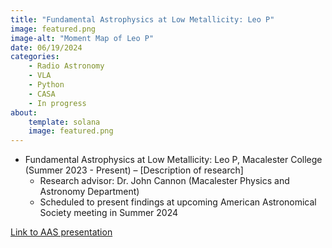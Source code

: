 ```yaml
---
title: "Fundamental Astrophysics at Low Metallicity: Leo P"
image: featured.png
image-alt: "Moment Map of Leo P"
date: 06/19/2024
categories:
    - Radio Astronomy
    - VLA
    - Python
    - CASA
    - In progress
about: 
    template: solana
    image: featured.png
---
```


*	Fundamental Astrophysics at Low Metallicity: Leo P, Macalester College (Summer 2023 - Present) – [Description of research]
    +	Research advisor: Dr. John Cannon (Macalester Physics and Astronomy Department)
    +	Scheduled to present findings at upcoming American Astronomical Society meeting in Summer 2024


[Link to AAS presentation](https://baas.aas.org/pub/2024n7i203p03/release/1)